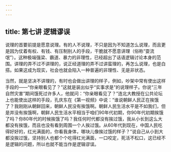 ```yaml
---
---
---
```

title: 第七讲 逻辑谬误
---





说理的首要前提是愿意说理。有的人不说理，不只是因为不知道怎么说理，而且更是因为仗着有权、有钱、有压制别人的手段，干脆就不愿意讲理（俗称“耍流氓”）。这种极端强梁、霸道、暴力的非理性，已经超出了话语逻辑讨论本身的范围。讲理的弄不过不讲理的，说正经道理的弄不过讲蛮理的，再怎么说理，也是白搭。如果这成为现实，社会也就会陷入一种普遍的非理性、无是非状态。

当然，就是坚决不讲理的，有时也会做出讲理的样子，例如，吵架中常有使出这样手段的——“你亲眼看见了？”这就是装出似乎“实事求是”的说理样子。你说“三年自然灾害”期间饿死过许多人，他就问：“你亲眼看见了？”连北大教授在公共论坛上也能使出这样的手段，孔庆东在《第一视频》中说：“谁说朝鲜人民正在挨饿了？我刚刚从朝鲜回来，朝鲜人民没有挨饿啊。朝鲜人民生活水平是不如我们，但是并没有挨饿啊，朝鲜人民生活水平相当于咱们90年代初期，你90年代初期挨饿了吗？你80年代的时候挨饿了吗？我任何时代都没有挨过饿，我从小长到这么大都没有挨饿，而且也没有看到周围一个人挨过饿。从60年代到现在，中国人民吃得好好的，红光满面的，你看我身体，哪块儿像挨过饿的样子？”说自己从小到大都没挨过饿，坚持别人也都个个吃得红光满面，一口咬定，死活不松口，这已经不是逻辑的问题，所以也就不能当作是逻辑谬误。
